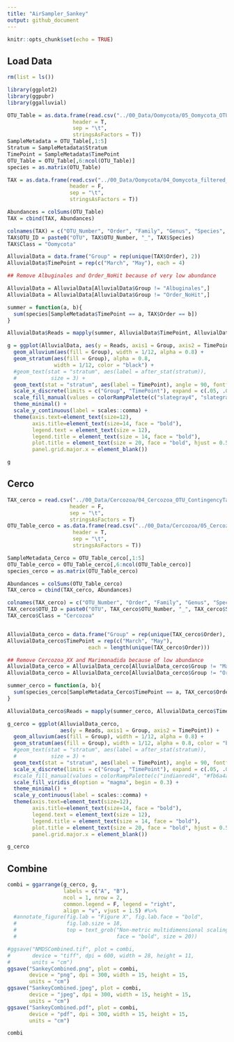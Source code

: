 ```yaml
---
title: "AirSampler_Sankey"
output: github_document
---
```


```r
knitr::opts_chunk$set(echo = TRUE)
```

## Load Data

```r
rm(list = ls())

library(ggplot2)
library(ggpubr)
library(ggalluvial)

OTU_Table = as.data.frame(read.csv("../00_Data/Oomycota/05_Oomycota_OTU_Table_new_min-freq-20617_min-feat-5_transposed_withMetadata.tsv", 
                     header = T, 
                     sep = "\t", 
                     stringsAsFactors = T))
SampleMetadata = OTU_Table[,1:5]
Stratum = SampleMetadata$Stratum
TimePoint = SampleMetadata$TimePoint
OTU_Table = OTU_Table[,6:ncol(OTU_Table)]
species = as.matrix(OTU_Table)

TAX = as.data.frame(read.csv("../00_Data/Oomycota/04_Oomycota_filtered_NCBI-nt_blasted_sorted_BestHit_TaxonomyTable_Oomycetes_sequences_vsearch-ITS1-BestHit_AnnotationRefined_NoPipe.tsv", 
                    header = F, 
                    sep = "\t", 
                    stringsAsFactors = T))

Abundances = colSums(OTU_Table)
TAX = cbind(TAX, Abundances)

colnames(TAX) = c("OTU_Number", "Order", "Family", "Genus", "Species", "Reference", "PercentID", "Abundance")
TAX$OTU_ID = paste0("OTU", TAX$OTU_Number, "_", TAX$Species)
TAX$Class = "Oomycota"

AlluvialData = data.frame("Group" = rep(unique(TAX$Order), 2))
AlluvialData$TimePoint = rep(c("March", "May"), each = 4)

## Remove Albuginales and Order_NoHit because of very low abundance

AlluvialData = AlluvialData[AlluvialData$Group != "Albuginales",]
AlluvialData = AlluvialData[AlluvialData$Group != "Order_NoHit",]

summer = function(a, b){
  sum(species[SampleMetadata$TimePoint == a, TAX$Order == b])
}

AlluvialData$Reads = mapply(summer, AlluvialData$TimePoint, AlluvialData$Group)

g = ggplot(AlluvialData, aes(y = Reads, axis1 = Group, axis2 = TimePoint)) +
  geom_alluvium(aes(fill = Group), width = 1/12, alpha = 0.8) + 
  geom_stratum(aes(fill = Group), alpha = 0.8, 
               width = 1/12, color = "black") +
  #geom_text(stat = "stratum", aes(label = after_stat(stratum)), 
  #           size = 3) +
  geom_text(stat = "stratum", aes(label = TimePoint), angle = 90, fontface = "bold", size = 4) +
  scale_x_discrete(limits = c("Group", "TimePoint"), expand = c(.05, .05)) +
  scale_fill_manual(values = colorRampPalette(c("slategray4", "slategray3", "slategray2"))(length(unique(AlluvialData$Group)))) +
  theme_minimal() + 
  scale_y_continuous(label = scales::comma) +
  theme(axis.text=element_text(size=12), 
        axis.title=element_text(size=14, face = "bold"), 
        legend.text = element_text(size = 12), 
        legend.title = element_text(size = 14, face = "bold"), 
        plot.title = element_text(size = 20, face = "bold", hjust = 0.5), 
        panel.grid.major.x = element_blank())

g
```

## Cerco

```r
TAX_cerco = read.csv("../00_Data/Cercozoa/04_Cercozoa_OTU_ContingencyTable_filtered_sequences_NCBI-nt_blasted_sorted_BestHit_TaxonomyTable_Cercozoa_sequences_vsearch-V4-BestHit_AnnotationRefined_noPipe.tsv", 
                    header = F, 
                    sep = "\t", 
                    stringsAsFactors = T)
OTU_Table_cerco = as.data.frame(read.csv("../00_Data/Cercozoa/05_Cercozoa_OTU_Table_min-freq-16922_min-feat-5_transposed_withMetadata.tsv",  
                     header = T, 
                     sep = "\t", 
                     stringsAsFactors = T))

SampleMetadata_Cerco = OTU_Table_cerco[,1:5]
OTU_Table_cerco = OTU_Table_cerco[,6:ncol(OTU_Table_cerco)]
species_cerco = as.matrix(OTU_Table_cerco)

Abundances = colSums(OTU_Table_cerco)
TAX_cerco = cbind(TAX_cerco, Abundances)

colnames(TAX_cerco) = c("OTU_Number", "Order", "Family", "Genus", "Species", "PercentID", "Abundance")
TAX_cerco$OTU_ID = paste0("OTU", TAX_cerco$OTU_Number, "_", TAX_cerco$Species)
TAX_cerco$Class = "Cercozoa"


AlluvialData_cerco = data.frame("Group" = rep(unique(TAX_cerco$Order), 2))
AlluvialData_cerco$TimePoint = rep(c("March", "May"), 
                          each = length(unique(TAX_cerco$Order)))

## Remove Cercozoa_XX and Marimonadida because of low abundance
AlluvialData_cerco = AlluvialData_cerco[AlluvialData_cerco$Group != "Marimonadida",]
AlluvialData_cerco = AlluvialData_cerco[AlluvialData_cerco$Group != "Order_NoHit",]

summer_cerco = function(a, b){
  sum(species_cerco[SampleMetadata_Cerco$TimePoint == a, TAX_cerco$Order == b])
}

AlluvialData_cerco$Reads = mapply(summer_cerco, AlluvialData_cerco$TimePoint, AlluvialData_cerco$Group)

g_cerco = ggplot(AlluvialData_cerco, 
                 aes(y = Reads, axis1 = Group, axis2 = TimePoint)) +
  geom_alluvium(aes(fill = Group), width = 1/12, alpha = 0.8) + 
  geom_stratum(aes(fill = Group), width = 1/12, alpha = 0.8, color = "black") +
  #geom_text(stat = "stratum", aes(label = after_stat(stratum)), 
  #           size = 3) +
  geom_text(stat = "stratum", aes(label = TimePoint), angle = 90, fontface = "bold", size = 4, color = "black") +
  scale_x_discrete(limits = c("Group", "TimePoint"), expand = c(.05, .05)) +
  #scale_fill_manual(values = colorRampPalette(c("indianred4", "#fb6a4a", "#fcae91", "#fee5d9"))(length(unique(AlluvialData_cerco$Group)))) +
  scale_fill_viridis_d(option = "magma", begin = 0.3) +
  theme_minimal() + 
  scale_y_continuous(label = scales::comma) +
  theme(axis.text=element_text(size=12), 
        axis.title=element_text(size=14, face = "bold"), 
        legend.text = element_text(size = 12), 
        legend.title = element_text(size = 14, face = "bold"), 
        plot.title = element_text(size = 20, face = "bold", hjust = 0.5), 
        panel.grid.major.x = element_blank())

g_cerco
```

## Combine

```r
combi = ggarrange(g_cerco, g, 
                  labels = c("A", "B"), 
                  ncol = 1, nrow = 2, 
                  common.legend = F, legend = "right", 
                  align = "v", vjust = 1.5) #%>%
  #annotate_figure(fig.lab = "Figure X", fig.lab.face = "bold", 
  #                fig.lab.size = 18, 
  #                top = text_grob("Non-metric multidimensional scaling", 
  #                                face = "bold", size = 20))

#ggsave("NMDSCombined.tif", plot = combi, 
#       device = "tiff", dpi = 600, width = 28, height = 11, 
#       units = "cm")
ggsave("SankeyCombined.png", plot = combi, 
       device = "png", dpi = 300, width = 15, height = 15, 
       units = "cm")
ggsave("SankeyCombined.jpeg", plot = combi, 
       device = "jpeg", dpi = 300, width = 15, height = 15, 
       units = "cm")
ggsave("SankeyCombined.pdf", plot = combi, 
       device = "pdf", dpi = 300, width = 15, height = 15, 
       units = "cm")

combi
```

